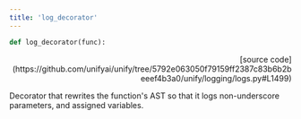 ```yaml
---
title: 'log_decorator'
---
```


```python
def log_decorator(func):
```

<p align="right">[source code](https://github.com/unifyai/unify/tree/5792e063050f79159ff2387c83b6b2beeef4b3a0/unify/logging/logs.py#L1499)</p>

Decorator that rewrites the function's AST so that it logs non-underscore
parameters, and assigned variables.